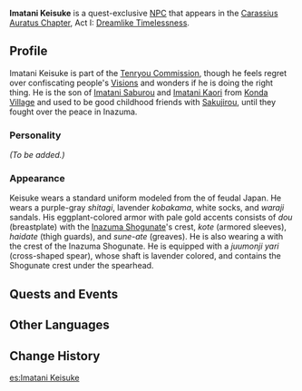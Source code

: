 {{Meta
<!-- REMOVE THIS TEMPLATE AFTER ADDING MISSING INFO -->
|missing_NPC_profile  = yes
}}
{{Character Infobox
|type             = Quest NPC
|image            = NPC Imatani Keisuke.png
|realname         = 
|region           = Inazuma
|affiliation      = Tenryou Commission
|title            = Sakujirou's Old Friend

|ancestry         = 
|father           = Imatani Saburou
|mother           = Imatani Kaori
|spouse           = 
|sibling          = 
|child            = 
|relative         = 

|voiceEN          = 
|voiceCN          = 
|voiceJP          = 
}}
'''Imatani Keisuke''' is a quest-exclusive [[NPC]] that appears in the [[Carassius Auratus Chapter]], Act I: [[Dreamlike Timelessness]].
<!--
==Location==
-->
==Profile==
Imatani Keisuke is part of the [[Tenryou Commission]], though he feels regret over confiscating people's [[Vision]]s and wonders if he is doing the right thing. He is the son of [[Imatani Saburou]] and [[Imatani Kaori]] from [[Konda Village]] and used to be good childhood friends with [[Sakujirou]], until they fought over the peace in Inazuma.

===Personality===
''(To be added.)''

===Appearance===
Keisuke wears a standard uniform modeled from the {{Lang|''ashigaru''|ja=足軽}} of feudal Japan. He wears a purple-gray ''shitagi'', lavender ''kobakama'', white socks, and ''waraji'' sandals. His eggplant-colored armor with pale gold accents consists of ''dou'' (breastplate) with the [[Inazuma Shogunate]]'s crest, ''kote'' (armored sleeves), ''haidate'' (thigh guards), and ''sune-ate'' (greaves). He is also wearing a {{Lang|''jingasa''|ja=陣笠}} with the crest of the Inazuma Shogunate. He is equipped with a ''juumonji yari'' (cross-shaped spear), whose shaft is lavender colored, and contains the Shogunate crest under the spearhead.

==Quests and Events==
{{Quests and Events}}

==Other Languages==
{{Other Languages
|default_hidden = 1
|en      = Imatani Keisuke
|zhs     = 今谷佳祐
|zhs_rm  = Jīn'gǔ Jiāyòu
|zht     = 今谷佳祐
|zht_rm  = Jīn'gǔ Jiāyòu
|ja      = 今谷佳祐
|ja_rm   = Imatani Keisuke
|ko      = 이마타니 케이스케
|ko_rm   = Imatani Keiseuke
|es      = Imatani Keisuke
|fr      = Imatani Keisuke
|ru      = Иматани Кэйсукэ
|th      = Imatani Keisuke
|vi      = Imatani Keisuke
|de      = Imatani Keisuke
|id      = Imatani Keisuke
|pt      = Imatani Keisuke
|tr      = Imatani Keisuke
|it      = Imatani Keisuke
}}

==Change History==
{{Change History|2.0}}
<!--
==References==
{{Reflist}}-->

[[es:Imatani Keisuke]]